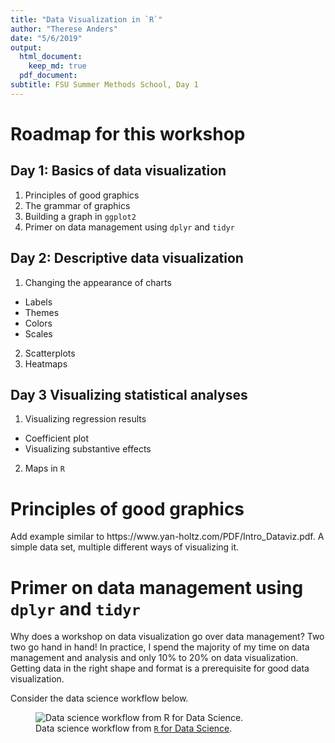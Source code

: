 ```yaml
---
title: "Data Visualization in `R`"
author: "Therese Anders"
date: "5/6/2019"
output:
  html_document:
    keep_md: true
  pdf_document:
subtitle: FSU Summer Methods School, Day 1
---
```


# Roadmap for this workshop

## Day 1: Basics of data visualization

1. Principles of good graphics
2. The grammar of graphics
3. Building a graph in `ggplot2`
4. Primer on data management using `dplyr` and `tidyr`

## Day 2: Descriptive data visualization

1. Changing the appearance of charts
  * Labels
  * Themes
  * Colors
  * Scales
2. Scatterplots
3. Heatmaps


## Day 3 Visualizing statistical analyses

1. Visualizing regression results
  * Coefficient plot
  * Visualizing substantive effects

2. Maps in `R`


# Principles of good graphics

Add example similar to https://www.yan-holtz.com/PDF/Intro_Dataviz.pdf. A simple data set, multiple different ways of visualizing it.

# Primer on data management using `dplyr` and `tidyr`
Why does a workshop on data visualization go over data management? Two two go hand in hand! In practice, I spend the majority of my time on data management and analysis and only 10% to 20% on data visualization. Getting data in the right shape and format is a prerequisite for good data visualization. 

Consider the data science workflow below.

![Data science workflow from [`R` for Data Science](https://r4ds.had.co.nz).](data-science.png)